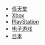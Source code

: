 * [[Portal:任天堂|任天堂]]
* [[Portal:Xbox|Xbox]]
* [[Portal:PlayStation|PlayStation]]
* [[Portal:电子游戏|电子游戏]]
* [[Portal:日本|日本]]